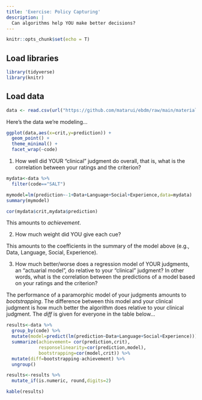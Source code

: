 ```yaml
---
title: 'Exercise: Policy Capturing'
description: |
  Can algorithms help YOU make better decisions?
---
```


```r
knitr::opts_chunk$set(echo = T)
```

## Load libraries
```r
library(tidyverse)
library(knitr)
```

## Load data
```r
data <- read.csv(url("https://github.com/matarui/ebdm/raw/main/materials/data_2023.csv"))
```

Here's the data we're modeling...

```r
ggplot(data,aes(x=crit,y=prediction)) +
  geom_point() +
  theme_minimal() +
  facet_wrap(~code)
```


1) How well did YOUR "clinical" judgment do overall, that is, what is the correlation between your ratings and the criterion?

```r
mydata<-data %>% 
  filter(code=="SALT") 

mymodel=lm(prediction~-1+Data+Language+Social+Experience,data=mydata)
summary(mymodel)

cor(mydata$crit,mydata$prediction)
```

This amounts to *achievement*.

2) How much weight did YOU give each cue?

This amounts to the coefficients in the summary of the model above (e.g., Data, Language, Social, Experience).

3) How much better/worse does a regression model of YOUR judgments, an "actuarial model", do relative to your "clinical" judgment? In other words, what is the correlation between the predictions of a model based on your ratings and the criterion?

The performance of a paramorphic model of your judgments amounts to *bootstrapping*. The difference between this model and your clinical judgment is how much better the algorithm does relative to your clinical judgment. The *diff* is given for everyone in the table below... 

```r

results<-data %>% 
  group_by(code) %>% 
  mutate(model=predict(lm(prediction~Data+Language+Social+Experience))) %>% 
  summarize(achievement= cor(prediction,crit),
            responselinearity=cor(prediction,model),
            bootstrapping=cor(model,crit)) %>% 
  mutate(diff=bootstrapping-achievement) %>% 
  ungroup()

```

```r
results<-results %>% 
  mutate_if(is.numeric, round,digits=2)

kable(results)
```

